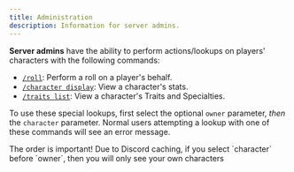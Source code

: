 ```yaml
---
title: Administration
description: Information for server admins.
---
```



**Server admins** have the ability to perform actions/lookups on players' characters with the following commands:

* [`/roll`](/reference/rolls#roll): Perform a roll on a player's behalf.
* [`/character display`](/reference/characters#character-display): View a character's stats.
* [`/traits list`](/reference/traits#traits-list): View a character's Traits and Specialties.

To use these special lookups, first select the optional `owner` parameter, *then* the `character` parameter. Normal users attempting a lookup with one of these commands will see an error message.

<Aside>
  The order is important! Due to Discord caching, if you select `character` before `owner`, then you will only see your own characters
</Aside>
